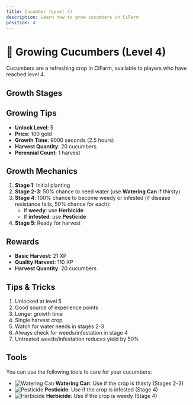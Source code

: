 ```yaml
---
title: Cucumber (Level 4)
description: Learn how to grow cucumbers in CiFarm
position: 4
---
```



# 🥒 Growing Cucumbers (Level 4)

Cucumbers are a refreshing crop in CiFarm, available to players who have reached level 4.

## Growth Stages

<GrowthStages cropName="cucumber" stages={5} />

## Growing Tips

- **Unlock Level**: 5
- **Price**: 100 gold
- **Growth Time**: 9000 seconds (2.5 hours)
- **Harvest Quantity**: 20 cucumbers
- **Perennial Count**: 1 harvest

## Growth Mechanics

1. **Stage 1**: Initial planting
2. **Stage 2-3**: 50% chance to need water (use **Watering Can** if thirsty)
3. **Stage 4**: 100% chance to become weedy or infested (if disease resistance fails, 50% chance for each):
   - If **weedy**: use **Herbicide**
   - If **infested**: use **Pesticide**
4. **Stage 5**: Ready for harvest

## Rewards

- **Basic Harvest**: 21 XP
- **Quality Harvest**: 110 XP
- **Harvest Quantity**: 20 cucumbers

## Tips & Tricks

1. Unlocked at level 5
2. Good source of experience points
3. Longer growth time
4. Single harvest crop
5. Watch for water needs in stages 2-3
6. Always check for weeds/infestation in stage 4
7. Untreated weeds/infestation reduces yield by 50%

## Tools

You can use the following tools to care for your cucumbers:

- ![Watering Can](/tools/watering-can.png) **Watering Can**: Use if the crop is thirsty (Stages 2-3)
- ![Pesticide](/tools/pesticide.png) **Pesticide**: Use if the crop is infested (Stage 4)
- ![Herbicide](/tools/herbicide.png) **Herbicide**: Use if the crop is weedy (Stage 4) 